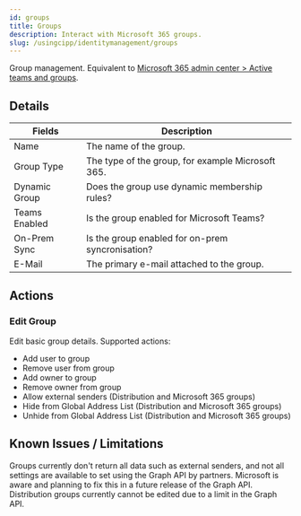 ```yaml
---
id: groups
title: Groups
description: Interact with Microsoft 365 groups.
slug: /usingcipp/identitymanagement/groups
---
```


Group management. Equivalent to [Microsoft 365 admin center > Active teams and groups](https://admin.microsoft.com/#/groups).

## Details

| Fields        | Description                                       |
| ------------- | ------------------------------------------------- |
| Name          | The name of the group.                            |
| Group Type    | The type of the group, for example Microsoft 365. |
| Dynamic Group | Does the group use dynamic membership rules?      |
| Teams Enabled | Is the group enabled for Microsoft Teams?         |
| On-Prem Sync  | Is the group enabled for on-prem syncronisation?  |
| E-Mail        | The primary e-mail attached to the group.         |

## Actions

### Edit Group

Edit basic group details. Supported actions:

- Add user to group
- Remove user from group
- Add owner to group
- Remove owner from group
- Allow external senders (Distribution and Microsoft 365 groups)
- Hide from Global Address List (Distribution and Microsoft 365 groups)
- Unhide from Global Address List (Distribution and Microsoft 365 groups)

## Known Issues / Limitations

Groups currently don't return all data such as external senders, and not all settings are available to set using the Graph API by partners. Microsoft is aware and planning to fix this in a future release of the Graph API.
Distribution groups currently cannot be edited due to a limit in the Graph API.

<OtherIssues />
